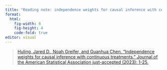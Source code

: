 ```yaml
---
title: "Reading note: independence weights for causal inference with continuous treatments"
format: 
  html:
    fig-width: 8
    fig-height: 4
    code-fold: true
editor: visual
---
```



> [Huling, Jared D., Noah Greifer, and Guanhua Chen. "Independence weights for causal inference with continuous treatments." Journal of the American Statistical Association just-accepted (2023): 1-25.](https://www.tandfonline.com/doi/abs/10.1080/01621459.2023.2213485)


